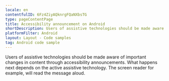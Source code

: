 ```yaml
---
locale: en
contentfulID: 6Fz4ZiyAQknrgFQaNXbsTG
type: pageContentPage
title: Accessibility announcement on Android
shortDescription: Users of assistive technologies should be made aware of important changes in content through accessibility announcements.
platformFilter: Android
layout: Layout - Code samples
tag: Android code sample
---
```


Users of assistive technologies should be made aware of important changes in content through accessibility announcements. What happens next depends on the active assistive technology. The screen reader for example, will read the message aloud.

<CodeSample id="accessibility-announcement" locale="en" platform="android"/>